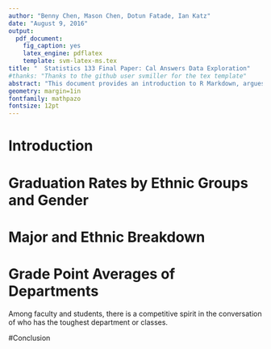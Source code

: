 ```yaml
---
author: "Benny Chen, Mason Chen, Dotun Fatade, Ian Katz"
date: "August 9, 2016"
output: 
  pdf_document:
    fig_caption: yes
    latex_engine: pdflatex
    template: svm-latex-ms.tex
title: "  Statistics 133 Final Paper: Cal Answers Data Exploration"
#thanks: "Thanks to the github user svmiller for the tex template"
abstract: "This document provides an introduction to R Markdown, argues for its..."
geometry: margin=1in
fontfamily: mathpazo
fontsize: 12pt
---
```

# Introduction
# Graduation Rates by Ethnic Groups and Gender
# Major and Ethnic Breakdown
# Grade Point Averages of Departments

Among faculty and students, there is a competitive spirit in the conversation of who has the toughest department or classes.

#Conclusion